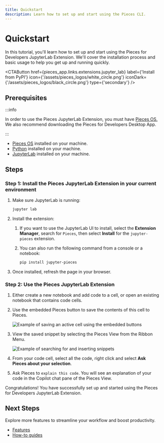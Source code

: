```yaml
---
title: Quickstart
description: Learn how to set up and start using the Pieces CLI.
---
```



# Quickstart

In this tutorial, you'll learn how to set up and start using the Pieces for Developers JupyterLab Extension. We'll cover the installation process and basic usage to help you get up and running quickly.

<CTAButton
  href={pieces_app.links.extensions.jupyter_lab}
  label={'Install from PyPI'}
  icon={'/assets/pieces_logos/white_circle.png'} 
  iconDark={'/assets/pieces_logos/black_circle.png'} 
  type={'secondary'}
/>

## Prerequisites

:::info

In order to use the Pieces JupyterLab Extension, you must have <a target="blank" href="/installation-getting-started/what-am-i-installing">Pieces OS.</a> We also recommend downloading the Pieces for Developers Desktop App.

:::

- [Pieces OS](/installation-getting-started/what-am-i-installing) installed on your machine.
- [Python](https://www.python.org/downloads/) installed on your machine.
- [JupyterLab](https://jupyterlab.readthedocs.io/en/latest/getting_started/installation.html) installed on your machine.

## Steps

### Step 1: Install the Pieces JupyterLab Extension in your current environment

1. Make sure JupyterLab is running:

    ```bash
    jupyter lab
    ```

1. Install the extension:

    1. If you want to use the JupyterLab UI to install, select the **Extension Manager**, search for `Pieces`, then select **Install** for the `jupyter-pieces` extension.

    1. You can also run the following command from a console or a notebook:

        ```bash
        pip install jupyter-pieces
        ```

1. Once installed, refresh the page in your browser.

### Step 2: Use the Pieces JupyterLab Extension

1. Either create a new notebook and add code to a cell, or open an existing notebook that contains code cells.

1. Use the embedded Pieces button to save the contents of this cell to Pieces.

    ![Example of saving an active cell using the embedded buttons](https://storage.googleapis.com/pieces_multimedia/PROMOTIONAL/PIECES_FOR_DEVELOPERS/JUPYTER/MACOS/EMBEDDED_BUTTON_SAVE_ACTIVE_CELL/16X9/PIECES_FOR_DEVELOPERS-JUPYTER-EMBEDDED_BUTTON_SAVE_ACTIVE_CELL-16X9-MACOS-6_22_2023.gif)

1. View the saved snippet by selecting the Pieces View from the Ribbon Menu.

    ![Example of searching for and inserting snippets](https://storage.googleapis.com/pieces_multimedia/PROMOTIONAL/PIECES_FOR_DEVELOPERS/JUPYTER/MACOS/SEARCH_AND_INSERT/16X9/PIECES_FOR_DEVELOPERS-JUPYTER-SEARCH_AND_INSERT-16X9-MACOS-6_22_2023.gif)

1. From your code cell, select all the code, right click and select **Ask Pieces about your selection**.

1. Ask Pieces to `explain this code`. You will see an explanation of your code in the Copilot chat pane of the Pieces View.

Congratulations! You have successfully set up and started using the Pieces for Developers JupyterLab Extension.

## Next Steps

Explore more features to streamline your workflow and boost productivity.

- [Features](/extensions-plugins/jupyterlab/features)
- [How-to guides](/extensions-plugins/jupyterlab/how-to-guides)
